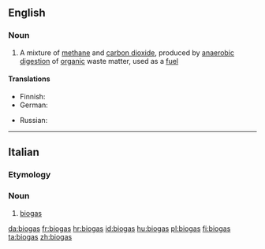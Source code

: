 {{also|Biogas}}
==English==

===Noun===
{{wikipedia}}
{{en-noun|~|es|pl2=biogasses}}

# A mixture of [[methane]] and [[carbon dioxide]], produced by [[anaerobic]] [[digestion]] of [[organic]] waste matter, used as a [[fuel]]

====Translations====
{{trans-top|gas produced by organic waste matter, used as a fuel}}
* Finnish: {{t+|fi|biokaasu}}
* German: {{t+|de|Biogas|n}}
{{trans-mid}}
* Russian: {{t+|ru|биогаз|m|sc=Cyrl|tr=biogáz}}
{{trans-bottom}}

----

==Italian==

===Etymology===
{{etyl|en|it}} {{prefix|bio|gas|lang=it}}

===Noun===
{{head|it|noun}}

# [[#English|biogas]]

[[da:biogas]]
[[fr:biogas]]
[[hr:biogas]]
[[id:biogas]]
[[hu:biogas]]
[[pl:biogas]]
[[fi:biogas]]
[[ta:biogas]]
[[zh:biogas]]